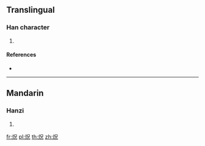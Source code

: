 {{character info/new}}
==Translingual==

===Han character===
{{Han char|rn=86|rad=火|as=05|sn=9|four=96812|canj=FRHU}}

# {{defn|Han|sort=火05}}

====References====
* {{Han ref|kx=0669.101|hdz=32195.140|uh=70BE|ud=28862|bh=CFB0|bd=53168}}

----

==Mandarin==

===Hanzi===
{{cmn-hanzi|pin=[[huǎng]] ([[huang3]])|wg=huang<sup>3</sup>}}

# {{defn|lang=cmn|sort=火05}}

[[fr:炾]]
[[pl:炾]]
[[th:炾]]
[[zh:炾]]